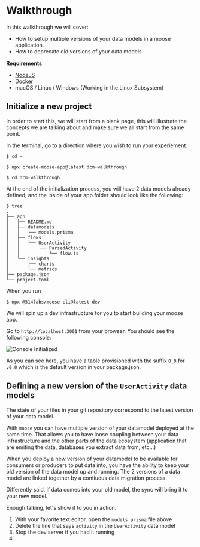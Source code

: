 # Walkthrough

In this walkthrough we will cover:

- How to setup multiple versions of your data models in a moose application.
- How to deprecate old versions of your data models

**Requirements**

- [NodeJS](https://nodejs.org/en/)
- [Docker](https://www.docker.com/)
- macOS / Linux / Windows (Working in the Linux Subsystem)

## Initialize a new project

In order to start this, we will start from a blank page, this will illustrate the concepts we are talking
about and make sure we all start from the same point.

In the terminal, go to a direction where you wish to run your experiement.

```
$ cd ~
```

```
$ npx create-moose-app@latest dcm-walkthrough
```

```
$ cd dcm-walkthrough
```

At the end of the initialization process, you will have 2 data models already defined, and the inside
of your app folder should look like the following:

```
$ tree
.
├── app
│   ├── README.md
│   ├── datamodels
│   │   └── models.prisma
│   ├── flows
│   │   └── UserActivity
│   │       └── ParsedActivity
│   │           └── flow.ts
│   └── insights
│       ├── charts
│       └── metrics
├── package.json
└── project.toml
```

When you run

```
$ npx @514labs/moose-cli@latest dev
```

We will spin up a dev infrastructure for you to start building your moose app.

Go to `http://localhost:3001` from your browser. You should see the following console:

![Console Initialized](./console_init.png)

As you can see here, you have a table provisioned with the suffix `0_0` for `v0.0`
which is the default version in your package.json.

## Defining a new version of the `UserActivity` data models

The state of your files in your git repository correspond to the latest version of
your data model.

With `moose` you can have multiple version of your datamodel deployed at the same time. That
allows you to have loose coupling between your data infrastructure and the other parts of the
data ecosystem (application that are emiting the data, databases you extract data from, etc...)

When you deploy a new version of your datamodel to be available for consumers or producers to
put data into, you have the ability to keep your old version of the data model up and running.
The 2 versions of a data model are linked together by a contiuous data migration process.

Differently said, if data comes into your old model, the sync will bring it to your new model.

Enough talking, let's show it to you in action.

1. With your favorite text editor, open the `models.prisma` file above
2. Delete the line that says `activity` in the `UserActivity` data model
3. Stop the dev server if you had it running
4.
